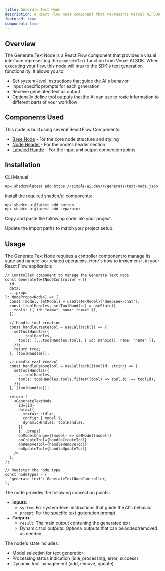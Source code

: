 ```yaml
---
title: Generate Text Node
description: A React Flow node component that represents Vercel AI SDK's text generation capabilities, featuring system instructions, prompts, and optional tool outputs
featured: true
component: true
---
```


<ComponentPreview name="generate-text-node-demo" description="An example of a Generate Text node with model selection and dynamic tool outputs" />

## Overview

The Generate Text Node is a React Flow component that provides a visual interface representing the `generateText` function from Vercel AI SDK. When executing your flow, this node will map to the SDK's text generation functionality. It allows you to:

- Set system-level instructions that guide the AI's behavior
- Input specific prompts for each generation
- Receive generated text as output
- Optionally define tool outputs that the AI can use to route information to different parts of your workflow

## Components Used

This node is built using several React Flow Components:
- [Base Node](https://reactflow.dev/components/nodes/base-node) - For the core node structure and styling
- [Node Header](https://reactflow.dev/components/nodes/node-header) - For the node's header section
- [Labeled Handle](https://reactflow.dev/components/handles/labeled-handle) - For the input and output connection points

## Installation

<Tabs defaultValue="cli">

<TabsList>
  <TabsTrigger value="cli">CLI</TabsTrigger>
  <TabsTrigger value="manual">Manual</TabsTrigger>
</TabsList>

<TabsContent value="cli">

```bash
npx shadcn@latest add https://simple-ai.dev/r/generate-text-node.json
```

</TabsContent>

<TabsContent value="manual">

<Steps>

<Step>Install the required shadcn/ui components:</Step>

```bash
npx shadcn-ui@latest add button
npx shadcn-ui@latest add separator
```

<Step>Copy and paste the following code into your project.</Step>

<ComponentSource name="generate-text-node" />

<Step>Update the import paths to match your project setup.</Step>

</Steps>

</TabsContent>

</Tabs>

## Usage

The Generate Text Node requires a controller component to manage its state and handle tool-related operations. Here's how to implement it in your React Flow application:

```tsx
// Controller component to manage the Generate Text Node
const GenerateTextNodeController = ({
  id,
  data,
  ...props
}: NodeProps<Node>) => {
  const [model, setModel] = useState<Model>("deepseek-chat");
  const [toolHandles, setToolHandles] = useState({
    tools: [{ id: "name", name: "name" }],
  });

  // Handle tool creation
  const handleCreateTool = useCallback(() => {
    setToolHandles({
      ...toolHandles,
      tools: [...toolHandles.tools, { id: nanoid(), name: "name" }],
    });
    return true;
  }, [toolHandles]);

  // Handle tool removal
  const handleRemoveTool = useCallback((toolId: string) => {
    setToolHandles({
      ...toolHandles,
      tools: toolHandles.tools.filter((tool) => tool.id !== toolId),
    });
  }, [toolHandles]);

  return (
    <GenerateTextNode
      id={id}
      data={{
        status: "idle",
        config: { model },
        dynamicHandles: toolHandles,
      }}
      {...props}
      onModelChange={(model) => setModel(model)}
      onCreateTool={handleCreateTool}
      onRemoveTool={handleRemoveTool}
      onUpdateTool={handleUpdateTool}
    />
  );
};

// Register the node type
const nodeTypes = {
  "generate-text": GenerateTextNodeController,
};
```

The node provides the following connection points:

- **Inputs**:
  - `system`: For system-level instructions that guide the AI's behavior
  - `prompt`: For the specific text generation prompt
- **Outputs**:
  - `result`: The main output containing the generated text
  - Dynamic tool outputs: Optional outputs that can be added/removed as needed

The node's state includes:
- Model selection for text generation
- Processing status indication (idle, processing, error, success)
- Dynamic tool management (add, remove, update)

